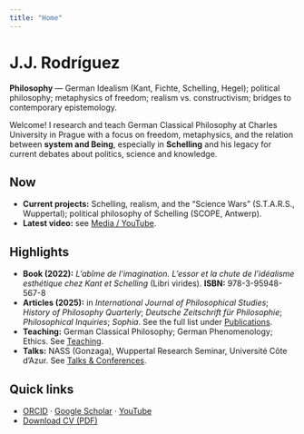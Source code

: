 ```yaml
---
title: "Home"
---
```


# J.J. Rodríguez

**Philosophy** — German Idealism (Kant, Fichte, Schelling, Hegel); political philosophy; metaphysics of freedom; realism vs. constructivism; bridges to contemporary epistemology.

Welcome! I research and teach German Classical Philosophy at Charles University in Prague with a focus on freedom, metaphysics, and the relation between **system and Being**, especially in **Schelling** and his legacy for current debates about politics, science and knowledge.

::: callout
## Now
- **Current projects:** Schelling, realism, and the “Science Wars” (S.T.A.R.S., Wuppertal); political philosophy of Schelling (SCOPE, Antwerp).
- **Latest video:** see [Media / YouTube](media.qmd).
:::

## Highlights
- **Book (2022):** _L’abîme de l’imagination. L’essor et la chute de l’idéalisme esthétique chez Kant et Schelling_ (Libri virides). **ISBN:** 978-3-95948-567-8
- **Articles (2025):** in *International Journal of Philosophical Studies*; *History of Philosophy Quarterly*; *Deutsche Zeitschrift für Philosophie*; *Philosophical Inquiries*; *Sophia*. See the full list under [Publications](publications.qmd).
- **Teaching:** German Classical Philosophy; German Phenomenology; Ethics. See [Teaching](teaching.qmd).
- **Talks:** NASS (Gonzaga), Wuppertal Research Seminar, Université Côte d’Azur. See [Talks & Conferences](talks.qmd).

## Quick links
- [ORCID](https://orcid.org/0000-0002-1585-3992) · [Google Scholar](https://scholar.google.com/citations?user=mBwHcpgAAAAJ) · [YouTube](https://youtube.com/@jjrphilosophy)
- [Download CV (PDF)](files/jjr_cv.pdf)
